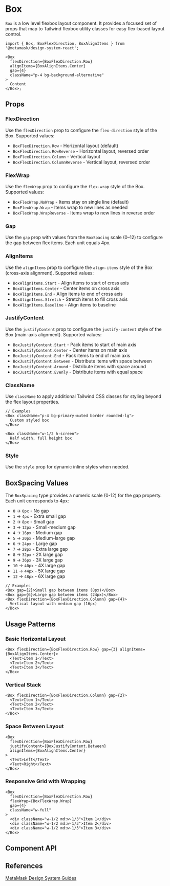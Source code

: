 

# Box

`Box` is a low level flexbox layout component. It provides a focused set of props that map to Tailwind flexbox utility classes for easy flex-based layout control.

```tsx
import { Box, BoxFlexDirection, BoxAlignItems } from '@metamask/design-system-react';

<Box
  flexDirection={BoxFlexDirection.Row}
  alignItems={BoxAlignItems.Center}
  gap={4}
  className="p-4 bg-background-alternative"
>
  Content
</Box>;
```

<Canvas of={BoxStories.Default} />

## Props

### FlexDirection

Use the `flexDirection` prop to configure the `flex-direction` style of the Box. Supported values:

- `BoxFlexDirection.Row` - Horizontal layout (default)
- `BoxFlexDirection.RowReverse` - Horizontal layout, reversed order
- `BoxFlexDirection.Column` - Vertical layout
- `BoxFlexDirection.ColumnReverse` - Vertical layout, reversed order

<Canvas of={BoxStories.FlexDirection} />

### FlexWrap

Use the `flexWrap` prop to configure the `flex-wrap` style of the Box. Supported values:

- `BoxFlexWrap.NoWrap` - Items stay on single line (default)
- `BoxFlexWrap.Wrap` - Items wrap to new lines as needed
- `BoxFlexWrap.WrapReverse` - Items wrap to new lines in reverse order

<Canvas of={BoxStories.FlexWrap} />

### Gap

Use the `gap` prop with values from the `BoxSpacing` scale (0–12) to configure the gap between flex items. Each unit equals 4px.

<Canvas of={BoxStories.Gap} />

### AlignItems

Use the `alignItems` prop to configure the `align-items` style of the Box (cross-axis alignment). Supported values:

- `BoxAlignItems.Start` - Align items to start of cross axis
- `BoxAlignItems.Center` - Center items on cross axis
- `BoxAlignItems.End` - Align items to end of cross axis
- `BoxAlignItems.Stretch` - Stretch items to fill cross axis
- `BoxAlignItems.Baseline` - Align items to baseline

<Canvas of={BoxStories.AlignItems} />

### JustifyContent

Use the `justifyContent` prop to configure the `justify-content` style of the Box (main-axis alignment). Supported values:

- `BoxJustifyContent.Start` - Pack items to start of main axis
- `BoxJustifyContent.Center` - Center items on main axis
- `BoxJustifyContent.End` - Pack items to end of main axis
- `BoxJustifyContent.Between` - Distribute items with space between
- `BoxJustifyContent.Around` - Distribute items with space around
- `BoxJustifyContent.Evenly` - Distribute items with equal space

<Canvas of={BoxStories.JustifyContent} />

### ClassName

Use `className` to apply additional Tailwind CSS classes for styling beyond the flex layout properties.

<Canvas of={BoxStories.ClassName} />

```tsx
// Examples
<Box className="p-4 bg-primary-muted border rounded-lg">
  Custom styled box
</Box>

<Box className="w-1/2 h-screen">
  Half width, full height box
</Box>
```

### Style

Use the `style` prop for dynamic inline styles when needed.

## BoxSpacing Values

The `BoxSpacing` type provides a numeric scale (0-12) for the gap property. Each unit corresponds to 4px:

- `0` → `0px` - No gap
- `1` → `4px` - Extra small gap
- `2` → `8px` - Small gap
- `3` → `12px` - Small-medium gap
- `4` → `16px` - Medium gap
- `5` → `20px` - Medium-large gap
- `6` → `24px` - Large gap
- `7` → `28px` - Extra large gap
- `8` → `32px` - 2X large gap
- `9` → `36px` - 3X large gap
- `10` → `40px` - 4X large gap
- `11` → `44px` - 5X large gap
- `12` → `48px` - 6X large gap

```tsx
// Examples
<Box gap={2}>Small gap between items (8px)</Box>
<Box gap={6}>Large gap between items (24px)</Box>
<Box flexDirection={BoxFlexDirection.Column} gap={4}>
  Vertical layout with medium gap (16px)
</Box>
```

## Usage Patterns

### Basic Horizontal Layout

```tsx
<Box flexDirection={BoxFlexDirection.Row} gap={3} alignItems={BoxAlignItems.Center}>
  <Text>Item 1</Text>
  <Text>Item 2</Text>
  <Text>Item 3</Text>
</Box>
```

### Vertical Stack

```tsx
<Box flexDirection={BoxFlexDirection.Column} gap={2}>
  <Text>Item 1</Text>
  <Text>Item 2</Text>
  <Text>Item 3</Text>
</Box>
```

### Space Between Layout

```tsx
<Box
  flexDirection={BoxFlexDirection.Row}
  justifyContent={BoxJustifyContent.Between}
  alignItems={BoxAlignItems.Center}
>
  <Text>Left</Text>
  <Text>Right</Text>
</Box>
```

### Responsive Grid with Wrapping

```tsx
<Box
  flexDirection={BoxFlexDirection.Row}
  flexWrap={BoxFlexWrap.Wrap}
  gap={4}
  className="w-full"
>
  <div className="w-1/2 md:w-1/3">Item 1</div>
  <div className="w-1/2 md:w-1/3">Item 2</div>
  <div className="w-1/2 md:w-1/3">Item 3</div>
</Box>
```

## Component API

<Controls of={BoxStories.Default} />

## References

[MetaMask Design System Guides](https://www.notion.so/MetaMask-Design-System-Guides-Design-f86ecc914d6b4eb6873a122b83c12940)
